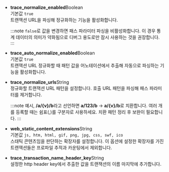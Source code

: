 * **trace_normalize_enabled**<span class='type'>Boolean</span><br/>
  기본값 `true`<br/>트랜잭션 URL을 파싱해 정규화하는 기능을 활성화합니다.

  :::note
  `false`로 값을 변경하면 패스 파라미터 파싱을 비활성화합니다. 이 경우 통계 데이터의 의미가 약화됨으로 디버그 용도로만 잠시 사용하는 것을 권장합니다.
  :::

* **trace_auto_normalize_enabled**<span class='type'>Boolean</span><br/>
기본값 `true`<br/>트랜잭션 URL 정규화할 때 패턴 값을 어노테이션에서 추출해 자동으로 파싱하는 기능을 활성화합니다.

* **trace_normalize_urls**<span class='type'>String</span><br/>
  정규화할 트랜잭션 URL 패턴을 설정합니다. 호출 URL 패턴을 파싱해 패스 파라미터를 제거합니다.

  :::note
  예시, **/a/{v}/b**라고 선언하면 **a/123/b** → **a/{v}/b**로 치환합니다. 여러 개를 등록할 때는 쉼표(,)를 구분자로 사용하세요. 치환 패턴 정리 후 보완이 필요합니다.
  :::

* **web_static_content_extensions**<span class='type'>String</span><br/>
기본값 `js, htm, html, gif, png, jpg, css, swf, ico`<br/>스태틱 콘텐츠임을 판단하는 확장자를 설정합니다. 이 옵션에 설정한 확장자를 가진 트랜잭션들은 프로파일 추적과 카운팅에서 제외합니다.

* **trace_transaction_name_header_key**<span class='type'>String</span><br/>
설정한 http header key에서 추출한 값을 트랜잭션의 이름 마지막에 추가합니다.